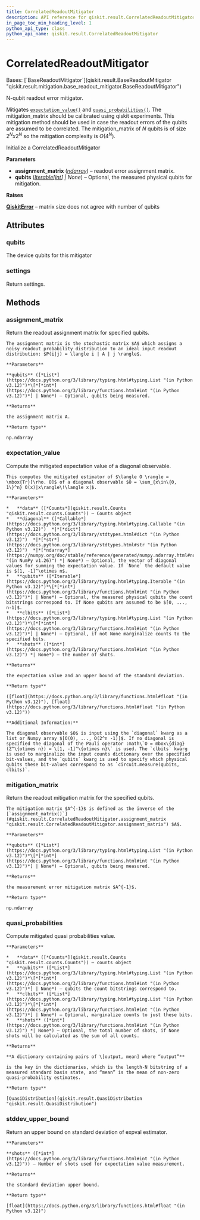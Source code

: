 ```yaml
---
title: CorrelatedReadoutMitigator
description: API reference for qiskit.result.CorrelatedReadoutMitigator
in_page_toc_min_heading_level: 1
python_api_type: class
python_api_name: qiskit.result.CorrelatedReadoutMitigator
---
```


# CorrelatedReadoutMitigator

<Class id="qiskit.result.CorrelatedReadoutMitigator" github="https://github.com/Qiskit/qiskit/tree/stable/1.0/qiskit/result/mitigation/correlated_readout_mitigator.py#L26-L268" signature="qiskit.result.CorrelatedReadoutMitigator(assignment_matrix, qubits=None)">
  Bases: [`BaseReadoutMitigator`](qiskit.result.BaseReadoutMitigator "qiskit.result.mitigation.base_readout_mitigator.BaseReadoutMitigator")

  N-qubit readout error mitigator.

  Mitigates [`expectation_value()`](#qiskit.result.CorrelatedReadoutMitigator.expectation_value "qiskit.result.CorrelatedReadoutMitigator.expectation_value") and [`quasi_probabilities()`](#qiskit.result.CorrelatedReadoutMitigator.quasi_probabilities "qiskit.result.CorrelatedReadoutMitigator.quasi_probabilities"). The mitigation\_matrix should be calibrated using qiskit experiments. This mitigation method should be used in case the readout errors of the qubits are assumed to be correlated. The mitigation\_matrix of *N* qubits is of size $2^N x 2^N$ so the mitigation complexity is $O(4^N)$.

  Initialize a CorrelatedReadoutMitigator

  **Parameters**

  *   **assignment\_matrix** ([*ndarray*](https://numpy.org/doc/stable/reference/generated/numpy.ndarray.html#numpy.ndarray "(in NumPy v1.26)")) – readout error assignment matrix.
  *   **qubits** ([*Iterable*](https://docs.python.org/3/library/typing.html#typing.Iterable "(in Python v3.12)")*\[*[*int*](https://docs.python.org/3/library/functions.html#int "(in Python v3.12)")*] | None*) – Optional, the measured physical qubits for mitigation.

  **Raises**

  [**QiskitError**](exceptions#qiskit.exceptions.QiskitError "qiskit.exceptions.QiskitError") – matrix size does not agree with number of qubits

  ## Attributes

  ### qubits

  <Attribute id="qiskit.result.CorrelatedReadoutMitigator.qubits" name="qubits">
    The device qubits for this mitigator
  </Attribute>

  ### settings

  <Attribute id="qiskit.result.CorrelatedReadoutMitigator.settings" name="settings">
    Return settings.
  </Attribute>

  ## Methods

  ### assignment\_matrix

  <Function id="qiskit.result.CorrelatedReadoutMitigator.assignment_matrix" name="assignment_matrix" github="https://github.com/Qiskit/qiskit/tree/stable/1.0/qiskit/result/mitigation/correlated_readout_mitigator.py#L205-L239" signature="assignment_matrix(qubits=None)">
    Return the readout assignment matrix for specified qubits.

    The assignment matrix is the stochastic matrix $A$ which assigns a noisy readout probability distribution to an ideal input readout distribution: $P(i|j) = \langle i | A | j \rangle$.

    **Parameters**

    **qubits** ([*List*](https://docs.python.org/3/library/typing.html#typing.List "(in Python v3.12)")*\[*[*int*](https://docs.python.org/3/library/functions.html#int "(in Python v3.12)")*] | None*) – Optional, qubits being measured.

    **Returns**

    the assignment matrix A.

    **Return type**

    np.ndarray
  </Function>

  ### expectation\_value

  <Function id="qiskit.result.CorrelatedReadoutMitigator.expectation_value" name="expectation_value" github="https://github.com/Qiskit/qiskit/tree/stable/1.0/qiskit/result/mitigation/correlated_readout_mitigator.py#L70-L129" signature="expectation_value(data, diagonal=None, qubits=None, clbits=None, shots=None)">
    Compute the mitigated expectation value of a diagonal observable.

    This computes the mitigated estimator of $\langle O \rangle = \mbox{Tr}[\rho. O]$ of a diagonal observable $O = \sum_{x\in\{0, 1\}^n} O(x)|x\rangle\!\langle x|$.

    **Parameters**

    *   **data** ([*Counts*](qiskit.result.Counts "qiskit.result.counts.Counts")) – Counts object
    *   **diagonal** ([*Callable*](https://docs.python.org/3/library/typing.html#typing.Callable "(in Python v3.12)")  *|*[*dict*](https://docs.python.org/3/library/stdtypes.html#dict "(in Python v3.12)")  *|*[*str*](https://docs.python.org/3/library/stdtypes.html#str "(in Python v3.12)")  *|*[*ndarray*](https://numpy.org/doc/stable/reference/generated/numpy.ndarray.html#numpy.ndarray "(in NumPy v1.26)") *| None*) – Optional, the vector of diagonal values for summing the expectation value. If `None` the default value is $[1, -1]^\otimes n$.
    *   **qubits** ([*Iterable*](https://docs.python.org/3/library/typing.html#typing.Iterable "(in Python v3.12)")*\[*[*int*](https://docs.python.org/3/library/functions.html#int "(in Python v3.12)")*] | None*) – Optional, the measured physical qubits the count bitstrings correspond to. If None qubits are assumed to be $[0, ..., n-1]$.
    *   **clbits** ([*List*](https://docs.python.org/3/library/typing.html#typing.List "(in Python v3.12)")*\[*[*int*](https://docs.python.org/3/library/functions.html#int "(in Python v3.12)")*] | None*) – Optional, if not None marginalize counts to the specified bits.
    *   **shots** ([*int*](https://docs.python.org/3/library/functions.html#int "(in Python v3.12)") *| None*) – the number of shots.

    **Returns**

    the expectation value and an upper bound of the standard deviation.

    **Return type**

    ([float](https://docs.python.org/3/library/functions.html#float "(in Python v3.12)"), [float](https://docs.python.org/3/library/functions.html#float "(in Python v3.12)"))

    **Additional Information:**

    The diagonal observable $O$ is input using the `diagonal` kwarg as a list or Numpy array $[O(0), ..., O(2^n -1)]$. If no diagonal is specified the diagonal of the Pauli operator :math\`O = mbox\{diag}(Z^\{otimes n}) = \[1, -1]^\{otimes n}\` is used. The `clbits` kwarg is used to marginalize the input counts dictionary over the specified bit-values, and the `qubits` kwarg is used to specify which physical qubits these bit-values correspond to as `circuit.measure(qubits, clbits)`.
  </Function>

  ### mitigation\_matrix

  <Function id="qiskit.result.CorrelatedReadoutMitigator.mitigation_matrix" name="mitigation_matrix" github="https://github.com/Qiskit/qiskit/tree/stable/1.0/qiskit/result/mitigation/correlated_readout_mitigator.py#L176-L203" signature="mitigation_matrix(qubits=None)">
    Return the readout mitigation matrix for the specified qubits.

    The mitigation matrix $A^{-1}$ is defined as the inverse of the [`assignment_matrix()`](#qiskit.result.CorrelatedReadoutMitigator.assignment_matrix "qiskit.result.CorrelatedReadoutMitigator.assignment_matrix") $A$.

    **Parameters**

    **qubits** ([*List*](https://docs.python.org/3/library/typing.html#typing.List "(in Python v3.12)")*\[*[*int*](https://docs.python.org/3/library/functions.html#int "(in Python v3.12)")*] | None*) – Optional, qubits being measured.

    **Returns**

    the measurement error mitigation matrix $A^{-1}$.

    **Return type**

    np.ndarray
  </Function>

  ### quasi\_probabilities

  <Function id="qiskit.result.CorrelatedReadoutMitigator.quasi_probabilities" name="quasi_probabilities" github="https://github.com/Qiskit/qiskit/tree/stable/1.0/qiskit/result/mitigation/correlated_readout_mitigator.py#L131-L174" signature="quasi_probabilities(data, qubits=None, clbits=None, shots=None)">
    Compute mitigated quasi probabilities value.

    **Parameters**

    *   **data** ([*Counts*](qiskit.result.Counts "qiskit.result.counts.Counts")) – counts object
    *   **qubits** ([*List*](https://docs.python.org/3/library/typing.html#typing.List "(in Python v3.12)")*\[*[*int*](https://docs.python.org/3/library/functions.html#int "(in Python v3.12)")*] | None*) – qubits the count bitstrings correspond to.
    *   **clbits** ([*List*](https://docs.python.org/3/library/typing.html#typing.List "(in Python v3.12)")*\[*[*int*](https://docs.python.org/3/library/functions.html#int "(in Python v3.12)")*] | None*) – Optional, marginalize counts to just these bits.
    *   **shots** ([*int*](https://docs.python.org/3/library/functions.html#int "(in Python v3.12)") *| None*) – Optional, the total number of shots, if None shots will be calculated as the sum of all counts.

    **Returns**

    **A dictionary containing pairs of \[output, mean] where “output”**

    is the key in the dictionaries, which is the length-N bitstring of a measured standard basis state, and “mean” is the mean of non-zero quasi-probability estimates.

    **Return type**

    [QuasiDistribution](qiskit.result.QuasiDistribution "qiskit.result.QuasiDistribution")
  </Function>

  ### stddev\_upper\_bound

  <Function id="qiskit.result.CorrelatedReadoutMitigator.stddev_upper_bound" name="stddev_upper_bound" github="https://github.com/Qiskit/qiskit/tree/stable/1.0/qiskit/result/mitigation/correlated_readout_mitigator.py#L253-L263" signature="stddev_upper_bound(shots)">
    Return an upper bound on standard deviation of expval estimator.

    **Parameters**

    **shots** ([*int*](https://docs.python.org/3/library/functions.html#int "(in Python v3.12)")) – Number of shots used for expectation value measurement.

    **Returns**

    the standard deviation upper bound.

    **Return type**

    [float](https://docs.python.org/3/library/functions.html#float "(in Python v3.12)")
  </Function>
</Class>

